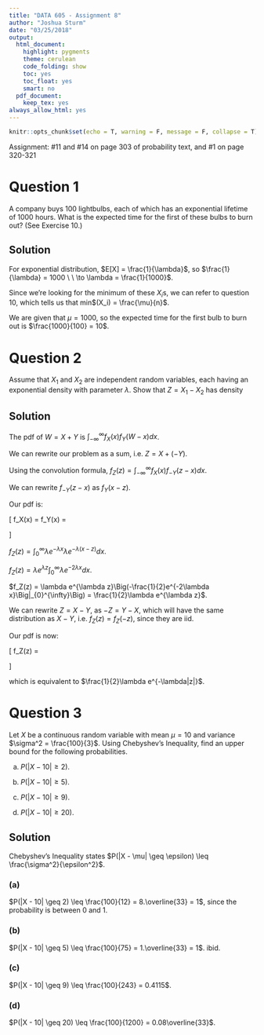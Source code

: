 ```yaml
---
title: "DATA 605 - Assignment 8"
author: "Joshua Sturm"
date: "03/25/2018"
output:
  html_document:
    highlight: pygments
    theme: cerulean
    code_folding: show
    toc: yes
    toc_float: yes
    smart: no
  pdf_document:
    keep_tex: yes
always_allow_html: yes
---
```


```r
knitr::opts_chunk$set(echo = T, warning = F, message = F, collapse = T)
```

Assignment: #11 and #14 on page 303 of probability text, and #1 on page 320-321

# Question 1
A company buys 100 lightbulbs, each of which has an exponential lifetime of 1000 hours. What is the expected time for the first of these bulbs to burn out? (See Exercise 10.)

## Solution
For exponential distribution, $E[X] = \frac{1}{\lambda}$, so $\frac{1}{\lambda} = 1000 \ \ \to \lambda = \frac{1}{1000}$.

Since we're looking for the minimum of these $X_i$s, we can refer to question 10, which tells us that min$(X_i) = \frac{\mu}{n}$.

We are given that $\mu = 1000$, so the expected time for the first bulb to burn out is $\frac{1000}{100} = 10$.

# Question 2
Assume that $X_1$ and $X_2$ are independent random variables, each having an exponential density with parameter $\lambda$. Show that $Z = X_1 - X_2$ has density
\begin{equation*}
f_Z(z) = \frac{1}{2}\lambda e^{-\lambda|z|}
\end{equation*}

## Solution
The pdf of $W = X + Y$ is $\int_{-\infty}^{\infty}f_X(x)f_Y(W - x)dx$.

We can rewrite our problem as a sum, i.e. $Z = X + (-Y)$. 

Using the convolution formula, $f_Z(z) = \int_{-\infty}^{\infty}f_X(x)f_{-Y}(z - x) dx$.

We can rewrite $f_{-Y}(z - x)$ as $f_Y(x - z)$.

Our pdf is:

\[
f_X(x) = f_Y(x) = 
\begin{cases}
\lambda e^{\lambda x} & x \geq 0,\\
0                     & x < 0.
\end{cases}
\]

$f_Z(z) = \int_{0}^{\infty}\lambda e^{-\lambda x}\lambda e^{-\lambda(x - z)} dx$.

$f_Z(z) = \lambda e^{\lambda z}\int_{0}^{\infty}\lambda e^{-2\lambda x} dx$. 

$f_Z(z) = \lambda e^{\lambda z}\Big(-\frac{1}{2}e^{-2\lambda x}\Big|_{0}^{\infty}\Big) = \frac{1}{2}\lambda e^{\lambda z}$.

We can rewrite $Z = X - Y$, as $-Z = Y - X$, which will have the same distribution as $X - Y$, i.e. $f_Z(z) = f_Z(-z)$, since they are iid.

Our pdf is now:

\[
f_Z(z) = 
\begin{cases}
\frac{1}{2}\lambda e^{\lambda z}  & z < 0,\\
\frac{1}{2}\lambda e^{-\lambda z} & z \geq 0.
\end{cases}
\]

which is equivalent to $\frac{1}{2}\lambda e^{-\lambda|z|}$.

# Question 3
Let $X$ be a continuous random variable with mean $\mu = 10$ and variance $\sigma^2 = \frac{100}{3}$. Using Chebyshev’s Inequality, find an upper bound for the following probabilities.

a) $P(|X - 10| \geq 2)$.

b) $P(|X - 10| \geq 5)$.

c) $P(|X - 10| \geq 9)$.

d) $P(|X - 10| \geq 20)$.

## Solution
Chebyshev's Inequality states $P(|X - \mu| \geq \epsilon) \leq \frac{\sigma^2}{\epsilon^2}$.

### (a)
$P(|X - 10| \geq 2) \leq \frac{100}{12} = 8.\overline{33} = 1$, since the probability is between 0 and 1.

### (b)
$P(|X - 10| \geq 5) \leq \frac{100}{75} = 1.\overline{33} = 1$. ibid.

### (c)
$P(|X - 10| \geq 9) \leq \frac{100}{243} = 0.4115$.

### (d)
$P(|X - 10| \geq 20) \leq \frac{100}{1200} = 0.08\overline{33}$.